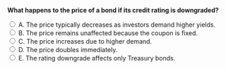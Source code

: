 ::: {.question-block}

<form onsubmit="event.preventDefault(); checkAnswer('module6_mcq_q58')" data-correct-answer="A">
<strong style="display: block;">What happens to the price of a bond if its credit rating is downgraded?</strong>

<label><input type="radio" name="module6_mcq_q58" value="A"> A. The price typically decreases as investors demand higher yields.</label><br>
<label><input type="radio" name="module6_mcq_q58" value="B"> B. The price remains unaffected because the coupon is fixed.</label><br>
<label><input type="radio" name="module6_mcq_q58" value="C"> C. The price increases due to higher demand.</label><br>
<label><input type="radio" name="module6_mcq_q58" value="D"> D. The price doubles immediately.</label><br>
<label><input type="radio" name="module6_mcq_q58" value="E"> E. The rating downgrade affects only Treasury bonds.</label><br>
</form>

<div id="feedback-module6_mcq_q58" class="feedback" style="display:none;">
✅ Correct: A. Downgrades increase credit risk, leading to falling prices and higher yields.
</div>

:::

